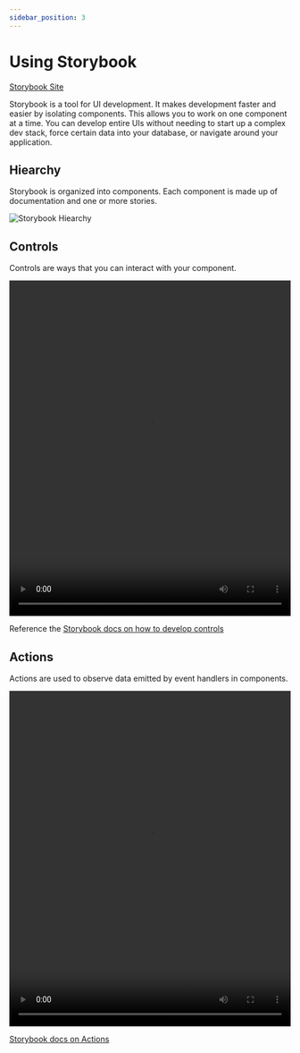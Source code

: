 ```yaml
---
sidebar_position: 3
---
```


# Using Storybook

<a href="https://atomicjolt.github.io/atomic-libs/storybook/" target="_blank">Storybook Site</a>

Storybook is a tool for UI development. It makes development faster and easier by isolating components.
This allows you to work on one component at a time. You can develop entire UIs without needing to start up
a complex dev stack, force certain data into your database, or navigate around your application.

## Hiearchy

Storybook is organized into components. Each component is made up of documentation and one or more stories.

![Storybook Hiearchy](https://storybook.js.org/056e66376330392b5bcc10deb45814b2/naming-hierarchy-sidebar-anatomy.png)

## Controls

Controls are ways that you can interact with your component.

<video
  src="/atomic-libs/video/addon-controls-demo-optimized.mp4"
  height="600"
  width="100%"
  loop="true"
  autoplay="true"
/>

Reference the [Storybook docs on how to develop controls](https://storybook.js.org/docs/react/essentials/controls)

## Actions

Actions are used to observe data emitted by event handlers in components.

<video
  src="/atomic-libs/video/addon-actions-demo-optimized.mp4"
  height="600"
  width="100%"
  loop="true"
  autoplay="true"
/>

[Storybook docs on Actions](https://storybook.js.org/docs/react/essentials/actions)


